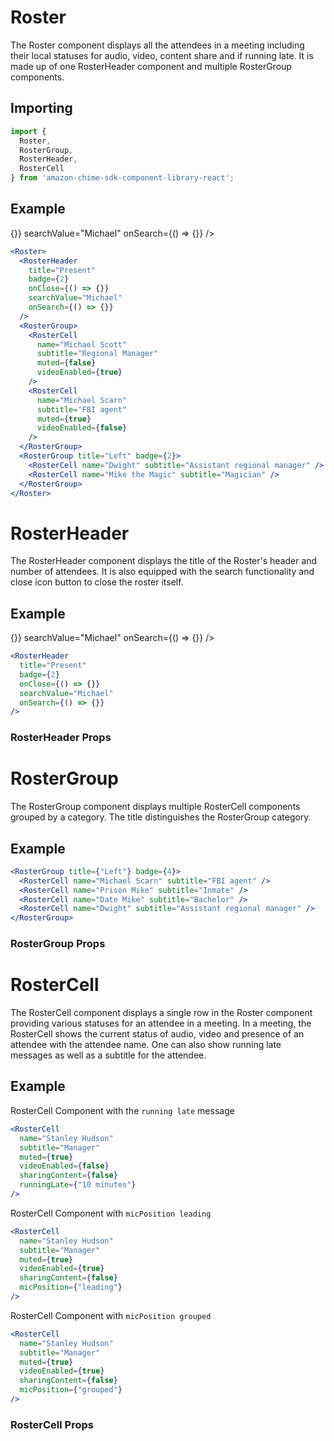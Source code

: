 

# Roster

The Roster component displays all the attendees in a meeting including their local statuses for audio, video, content share and if running late.
It is made up of one RosterHeader component and multiple RosterGroup components.

## Importing

```javascript
import {
  Roster,
  RosterGroup,
  RosterHeader,
  RosterCell
} from 'amazon-chime-sdk-component-library-react';
```

## Example

<ThemeProvider theme={lightTheme}>
  <GlobalStyles/>
  <Preview>
  <Flex
    container
    styles="height: 50vh; background: #f6f9fc;"
  >
    <Roster>
      <RosterHeader
        title="Present"
        badge={2}
        onClose={() => {}}
        searchValue="Michael"
        onSearch={() => {}}
      />
      <RosterGroup>
        <RosterCell
          name="Michael Scott"
          subtitle="Regional Manager"
          muted={false}
          videoEnabled={true}
        />
        <RosterCell
          name="Michael Scarn"
          subtitle="FBI agent"
          muted={true}
          videoEnabled={false}
        />
      </RosterGroup>
      <RosterGroup title="Left" badge={2}>
        <RosterCell name="Dwight" subtitle="Assistant regional manager" />
        <RosterCell name="Mike the Magic" subtitle="Magician" />
      </RosterGroup>
    </Roster>
  </Flex>
  </Preview>
</ThemeProvider>

```jsx
<Roster>
  <RosterHeader
    title="Present"
    badge={2}
    onClose={() => {}}
    searchValue="Michael"
    onSearch={() => {}}
  />
  <RosterGroup>
    <RosterCell
      name="Michael Scott"
      subtitle="Regional Manager"
      muted={false}
      videoEnabled={true}
    />
    <RosterCell
      name="Michael Scarn"
      subtitle="FBI agent"
      muted={true}
      videoEnabled={false}
    />
  </RosterGroup>
  <RosterGroup title="Left" badge={2}>
    <RosterCell name="Dwight" subtitle="Assistant regional manager" />
    <RosterCell name="Mike the Magic" subtitle="Magician" />
  </RosterGroup>
</Roster>
```

# RosterHeader

The RosterHeader component displays the title of the Roster's header and number of attendees.
It is also equipped with the search functionality and close icon button to close the roster itself.

## Example

<ThemeProvider theme={lightTheme}>
  <GlobalStyles/>
  <Preview>
    <RosterHeader
      title="Present"
      badge={2}
      onClose={() => {}}
      searchValue="Michael"
      onSearch={() => {}}
    />
  </Preview>
</ThemeProvider>

```jsx
<RosterHeader
  title="Present"
  badge={2}
  onClose={() => {}}
  searchValue="Michael"
  onSearch={() => {}}
/>
```

### RosterHeader Props
<Props of={RosterHeader} />

# RosterGroup

The RosterGroup component displays multiple RosterCell components grouped by a category. The title distinguishes the RosterGroup category.

## Example

<ThemeProvider theme={lightTheme}>
  <GlobalStyles/>
  <Flex container layout="fill-space-centered" styles="height: 5%;">
    <Flex styles="width: 100%; max-width: 280px;">
      <RosterGroup title={"Left"} badge={4}>
        <RosterCell name="Michael Scarn" subtitle="FBI agent" />
        <RosterCell name="Prison Mike" subtitle="Inmate" />
        <RosterCell name="Date Mike" subtitle="Bachelor" />
        <RosterCell name="Dwight" subtitle="Assistant regional manager" />
      </RosterGroup>
    </Flex>
  </Flex>
</ThemeProvider>

```jsx
<RosterGroup title={"Left"} badge={4}>
  <RosterCell name="Michael Scarn" subtitle="FBI agent" />
  <RosterCell name="Prison Mike" subtitle="Inmate" />
  <RosterCell name="Date Mike" subtitle="Bachelor" />
  <RosterCell name="Dwight" subtitle="Assistant regional manager" />
</RosterGroup>
```
### RosterGroup Props
<Props of={RosterGroup} />

# RosterCell

The RosterCell component displays a single row in the Roster component providing various statuses for an attendee in a meeting. In a meeting, the RosterCell shows the current status of audio, video and presence of an attendee with the attendee name. One can also show running late messages as well as a subtitle for the attendee.

## Example

RosterCell Component with the `running late` message

<ThemeProvider theme={lightTheme}>
  <GlobalStyles/>
  <Flex container layout="fill-space-centered" styles="height: 5%;">
    <Flex styles="width: 100%; max-width: 280px;">
      <RosterCell
        name="Stanley Hudson"
        subtitle="Manager"
        muted={true}
        videoEnabled={false}
        sharingContent={false}
        runningLate={"10 minutes"}
      />
    </Flex>
  </Flex>
</ThemeProvider>

```jsx
<RosterCell
  name="Stanley Hudson"
  subtitle="Manager"
  muted={true}
  videoEnabled={false}
  sharingContent={false}
  runningLate={"10 minutes"}
/>
```

RosterCell Component with `micPosition leading`

<ThemeProvider theme={lightTheme}>
  <GlobalStyles/>
  <Flex container layout="fill-space-centered" styles="height: 5%;">
    <Flex styles="width: 100%; max-width: 280px;">
      <RosterCell
        name="Stanley Hudson"
        subtitle="Manager"
        muted={true}
        videoEnabled={false}
        sharingContent={false}
        micPosition={"leading"}
      />
    </Flex>
  </Flex>
</ThemeProvider>

```jsx
<RosterCell
  name="Stanley Hudson"
  subtitle="Manager"
  muted={true}
  videoEnabled={true}
  sharingContent={false}
  micPosition={"leading"}
/>
```

RosterCell Component with `micPosition grouped`

<ThemeProvider theme={lightTheme}>
  <GlobalStyles/>
  <Flex container layout="fill-space-centered" styles="height: 5%;">
    <Flex styles="width: 100%; max-width: 280px;">
      <RosterCell
        name="Stanley Hudson"
        subtitle="Manager"
        muted={true}
        videoEnabled={false}
        sharingContent={false}
        micPosition={"grouped"}
      />
    </Flex>
  </Flex>
</ThemeProvider>

```jsx
<RosterCell
  name="Stanley Hudson"
  subtitle="Manager"
  muted={true}
  videoEnabled={true}
  sharingContent={false}
  micPosition={"grouped"}
/>
```

### RosterCell Props
<Props of={RosterCell} />
